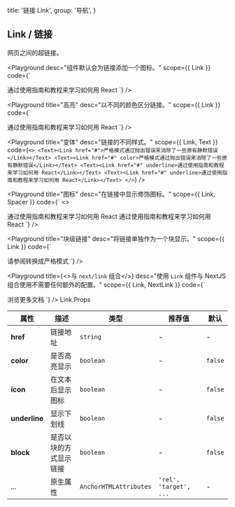 
  title: '链接 Link',
  group: '导航',
}

## Link / 链接

网页之间的超链接。

<Playground
  desc="组件默认会为链接添加一个图标。"
  scope={{ Link }}
  code={`
<Link href="#">通过使用指南和教程来学习如何用 React</Link>
`} />

<Playground
  title="高亮"
  desc="以不同的颜色区分链接。"
  scope={{ Link }}
  code={`
<Link href="#" color>通过使用指南和教程来学习如何用 React</Link>
`} />

<Playground
  title="变体"
  desc="链接的不同样式。"
  scope={{ Link, Text }}
  code={`
<>
  <Text><Link href="#">严格模式通过抛出错误来消除了一些原有静默错误</Link></Text>
  <Text><Link href="#" color>严格模式通过抛出错误来消除了一些原有静默错误</Link></Text>
  <Text><Link href="#" underline>通过使用指南和教程来学习如何用 React</Link></Text>
  <Text><Link href="#" underline>通过使用指南和教程来学习如何用 React</Link></Text>
</>
`} />

<Playground
  title="图标"
  desc="在链接中显示修饰图标。"
  scope={{ Link, Spacer }}
  code={`
<>
  <Link href="#" icon>通过使用指南和教程来学习如何用 React</Link>
  <Spacer y={.5} />
  <Link href="#" icon color>通过使用指南和教程来学习如何用 React</Link>
</>
`} />

<Playground
  title="块级链接"
  desc="将链接单独作为一个块显示。"
  scope={{ Link }}
  code={`
<Link href="#" block>请参阅转换成严格模式</Link>
`} />

<Playground
  title={<>与&nbsp;<Code>next/link</Code>&nbsp;组合</>}
  desc="使用 `Link` 组件与 NextJS 组合使用不需要任何额外的配置。"
  scope={{ Link, NextLink }}
  code={`
<NextLink href="/zh-cn/components/button">
  <Link block>浏览更多文档</Link>
</NextLink>
`} />

<Attributes edit="/pages/zh-cn/components/link.mdx">
<Attributes.Title>Link.Props</Attributes.Title>

| 属性 | 描述 | 类型 | 推荐值 | 默认
| ---------- | ---------- | ---- |  -------------- | ------ |
| **href** | 链接地址 | `string` | - | - |
| **color** | 是否高亮显示 | `boolean` | - | `false` |
| **icon** |  在文本后显示图标 | `boolean` | - | `false` |
| **underline** | 显示下划线 | `boolean` | - | `false` |
| **block** | 是否以块的方式显示链接 | `boolean` | - | `false` |
| ... | 原生属性 | `AnchorHTMLAttributes` | `'rel', 'target', ...` | - |

</Attributes>

